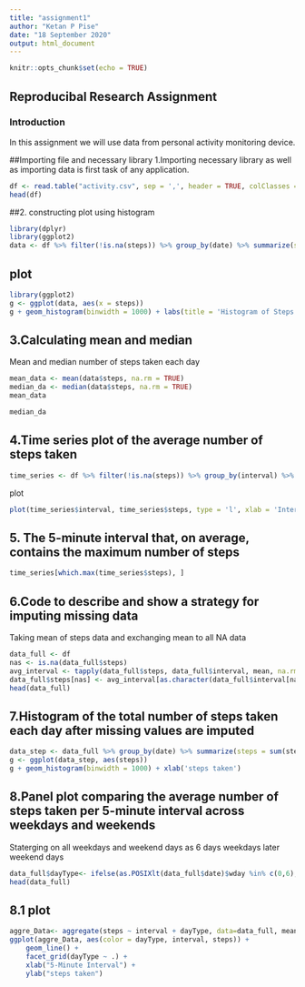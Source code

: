 ```yaml
---
title: "assignment1"
author: "Ketan P Pise"
date: "18 September 2020"
output: html_document
---
```


```r
knitr::opts_chunk$set(echo = TRUE)
```

## Reproducibal Research Assignment
### Introduction 
In this assignment we will use data from personal activity monitoring device.

##Importing file and necessary library
1.Importing necessary library as well as importing data is first task of any application.

```r
df <- read.table("activity.csv", sep = ',', header = TRUE, colClasses = c("numeric", "Date", "integer"))
head(df)
```

##2. constructing plot using histogram

```r
library(dplyr)
library(ggplot2)
data <- df %>% filter(!is.na(steps)) %>% group_by(date) %>% summarize(steps = sum(steps)) %>% print
```

## plot
```r
library(ggplot2)
g <- ggplot(data, aes(x = steps))
g + geom_histogram(binwidth = 1000) + labs(title = 'Histogram of Steps per day', x = 'Steps per Day', y = 'Frequency')
```

## 3.Calculating mean and median
Mean and median number of steps taken each day
```r
mean_data <- mean(data$steps, na.rm = TRUE)
median_da <- median(data$steps, na.rm = TRUE)
mean_data
```

```r
median_da
```

## 4.Time series plot of the average number of steps taken
```r
time_series <- df %>% filter(!is.na(steps)) %>% group_by(interval) %>% summarize(steps = mean(steps)) %>% print
```
plot
```r
plot(time_series$interval, time_series$steps, type = 'l', xlab = 'Interval', ylab = 'steps taken')
```

## 5. The 5-minute interval that, on average, contains the maximum number of steps
```r
time_series[which.max(time_series$steps), ]
```


## 6.Code to describe and show a strategy for imputing missing data
Taking mean of steps data and exchanging mean to all NA data
```r
data_full <- df
nas <- is.na(data_full$steps)
avg_interval <- tapply(data_full$steps, data_full$interval, mean, na.rm=TRUE, simplify=TRUE)
data_full$steps[nas] <- avg_interval[as.character(data_full$interval[nas])]
head(data_full)
```

## 7.Histogram of the total number of steps taken each day after missing values are imputed
```r
data_step <- data_full %>% group_by(date) %>% summarize(steps = sum(steps)) %>% print
g <- ggplot(data_step, aes(steps))
g + geom_histogram(binwidth = 1000) + xlab('steps taken')
```

## 8.Panel plot comparing the average number of steps taken per 5-minute interval across weekdays and weekends

Staterging on all weekdays and weekend days as 6 days weekdays later weekend days
```r
data_full$dayType<- ifelse(as.POSIXlt(data_full$date)$wday %in% c(0,6), "weekends","weekdays")
head(data_full)
```

## 8.1 plot
```r
aggre_Data<- aggregate(steps ~ interval + dayType, data=data_full, mean)
ggplot(aggre_Data, aes(color = dayType, interval, steps)) + 
    geom_line() +
    facet_grid(dayType ~ .) +
    xlab("5-Minute Interval") + 
    ylab("steps taken")
```
